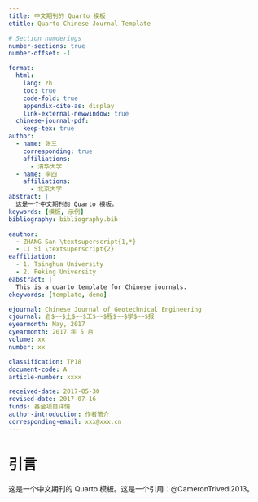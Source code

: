 ```yaml
---
title: 中文期刊的 Quarto 模板
etitle: Quarto Chinese Journal Template

# Section numderings
number-sections: true
number-offset: -1

format:
  html:
    lang: zh
    toc: true
    code-fold: true
    appendix-cite-as: display
    link-external-newwindow: true
  chinese-journal-pdf:
    keep-tex: true
author:
  - name: 张三
    corresponding: true
    affiliations:
      - 清华大学
  - name: 李四
    affiliations:
      - 北京大学
abstract: |
  这是一个中文期刊的 Quarto 模板。
keywords: [模板, 示例]
bibliography: bibliography.bib

eauthor:
  - ZHANG San \textsuperscript{1,*}
  - LI Si \textsuperscript{2}
eaffiliation:
  - 1. Tsinghua University
  - 2. Peking University
eabstract: |
  This is a quarto template for Chinese journals.
ekeywords: [template, demo]

ejournal: Chinese Journal of Geotechnical Engineering
cjournal: 岩$~~$土$~~$工$~~$程$~~$学$~~$报
eyearmonth: May, 2017
cyearmonth: 2017 年 5 月
volume: xx
number: xx

classification: TP18
document-code: A
article-number: xxxx

received-date: 2017-05-30
revised-date: 2017-07-16
funds: 基金项目详情
author-introduction: 作者简介
corresponding-email: xxx@xxx.cn
---
```


# 引言 {#sec-intro}

这是一个中文期刊的 Quarto 模板。这是一个引用：@CameronTrivedi2013。
